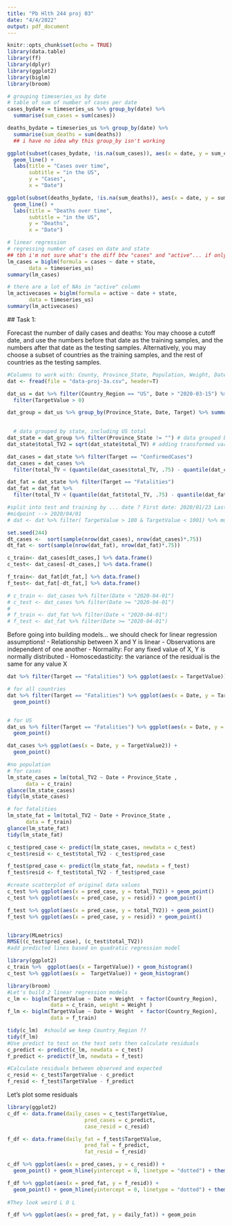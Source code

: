 ```yaml
---
title: "Pb Hlth 244 proj 03"
date: "4/4/2022"
output: pdf_document
---
```


```r
knitr::opts_chunk$set(echo = TRUE)
library(data.table)
library(ff)
library(dplyr)
library(ggplot2)
library(biglm)
library(broom)
```

```r
# grouping timeseries_us by date
# table of sum of number of cases per date
cases_bydate = timeseries_us %>% group_by(date) %>%
  summarise(sum_cases = sum(cases))

deaths_bydate = timeseries_us %>% group_by(date) %>%
  summarise(sum_deaths = sum(deaths))
  ## i have no idea why this group_by isn't working
```

```r
ggplot(subset(cases_bydate, !is.na(sum_cases)), aes(x = date, y = sum_cases)) +
  geom_line() + 
  labs(title = "Cases over time",
       subtitle = "in the US",
       y = "Cases",
       x = "Date")
```

```r
ggplot(subset(deaths_bydate, !is.na(sum_deaths)), aes(x = date, y = sum_deaths)) +
  geom_line() + 
  labs(title = "Deaths over time",
       subtitle = "in the US",
       y = "Deaths",
       x = "Date")
```

```r
# linear regression
# regressing number of cases on date and state
## tbh i'm not sure what's the diff btw "cases" and "active"... if only we had a dictionary
lm_cases = biglm(formula = cases ~ date + state,
       data = timeseries_us)
summary(lm_cases)
```


```r
# there are a lot of NAs in "active" column
lm_activecases = biglm(formula = active ~ date + state,
       data = timeseries_us)
summary(lm_activecases)
```

## Task 1: <p>

Forecast the number of daily cases and deaths: You may choose a cutoff date,
and use the numbers before that date as the training samples, and the numbers
after that date as the testing samples. Alternatively, you may choose a subset of
countries as the training samples, and the rest of countries as the testing samples.
```r
#Columns to work with: County, Province_State, Population, Weight, Date, Target, Target Value
dat <- fread(file = "data-proj-3a.csv", header=T)

dat_us = dat %>% filter(Country_Region == "US", Date > "2020-03-15") %>% 
  filter(TargetValue > 0)

dat_group = dat_us %>% group_by(Province_State, Date, Target) %>% summarize(total_TV = sum(TargetValue),
                                                                            total_pop = sum(Population) / 2)

  # data grouped by state, including US total
dat_state = dat_group %>% filter(Province_State != "") # data grouped by state only
dat_state$total_TV2 = sqrt(dat_state$total_TV) # adding transformed variable

dat_cases = dat_state %>% filter(Target == "ConfirmedCases") 
dat_cases = dat_cases %>% 
  filter(total_TV < (quantile(dat_cases$total_TV, .75) - quantile(dat_cases$total_TV, .25))*1.5)

dat_fat = dat_state %>% filter(Target == "Fatalities")
dat_fat = dat_fat %>% 
  filter(total_TV < (quantile(dat_fat$total_TV, .75) - quantile(dat_fat$total_TV, .25))*1.5)

#split into test and training by ... date ? First date: 2020/01/23 Last date: 2020/06/10
#midpoint --> 2020/04/01
# dat <- dat %>% filter( TargetValue > 100 & TargetValue < 1001) %>% mutate(log_tv = log(TargetValue))

set.seed(244)
dt_cases <-  sort(sample(nrow(dat_cases), nrow(dat_cases)*.75))
dt_fat <- sort(sample(nrow(dat_fat), nrow(dat_fat)*.75))

c_train<- dat_cases[dt_cases,] %>% data.frame()
c_test<- dat_cases[-dt_cases,] %>% data.frame()

f_train<- dat_fat[dt_fat,] %>% data.frame()
f_test<- dat_fat[-dt_fat,] %>% data.frame()

# c_train <- dat_cases %>% filter(Date < "2020-04-01")
# c_test <- dat_cases %>% filter(Date >= "2020-04-01")
# 
# f_train <- dat_fat %>% filter(Date < "2020-04-01")
# f_test <- dat_fat %>% filter(Date >= "2020-04-01")
```

Before going into building models... we should check for linear regression assumptions! 
- Relationship between X and Y is linear 
- Observations are independent of one another
- Normality: For any fixed value of X, Y is normally distributed
- Homoscedasticity: the variance of the residual is the same for any value X 
```r
dat %>% filter(Target == "Fatalities") %>% ggplot(aes(x = TargetValue)) + geom_histogram()

# for all countries
dat %>% filter(Target == "Fatalities") %>% ggplot(aes(x = Date, y = TargetValue)) + 
  geom_point()


# for US
dat_us %>% filter(Target == "Fatalities") %>% ggplot(aes(x = Date, y = TargetValue)) + 
  geom_point()

dat_cases %>% ggplot(aes(x = Date, y = TargetValue2)) + 
  geom_point()
```

```r
#no population
# for cases
lm_state_cases = lm(total_TV2 ~ Date + Province_State ,
      data = c_train)
glance(lm_state_cases)
tidy(lm_state_cases)

# for fatalities
lm_state_fat = lm(total_TV2 ~ Date + Province_State ,
      data = f_train)
glance(lm_state_fat)
tidy(lm_state_fat)
```

```r
c_test$pred_case <- predict(lm_state_cases, newdata = c_test)
c_test$resid <- c_test$total_TV2 - c_test$pred_case

f_test$pred_case <- predict(lm_state_fat, newdata = f_test)
f_test$resid <- f_test$total_TV2 - f_test$pred_case

#create scatterplot of original data values
c_test %>% ggplot(aes(x = pred_case, y = total_TV2)) + geom_point() 
c_test %>% ggplot(aes(x = pred_case, y = resid)) + geom_point() 

f_test %>% ggplot(aes(x = pred_case, y = total_TV2)) + geom_point() 
f_test %>% ggplot(aes(x = pred_case, y = resid)) + geom_point() 


library(MLmetrics)
RMSE((c_test$pred_case), (c_test$total_TV2))
#add predicted lines based on quadratic regression model
```





```r
library(ggplot2)
c_train %>%  ggplot(aes(x = TargetValue)) + geom_histogram()
c_test %>% ggplot(aes(x =  TargetValue)) + geom_histogram()
```

```r
library(broom)
#Let's build 2 linear regression models
c_lm <- biglm(TargetValue ~ Date + Weight  + factor(Country_Region),
              data = c_train, weight = Weight )
f_lm <- biglm(TargetValue ~ Date + Weight  + factor(Country_Region),
              data = f_train)

tidy(c_lm)  #should we keep Country_Region ?? 
tidy(f_lm)
#Use predict to test on the test sets then calculate residuals 
c_predict <- predict(c_lm, newdata = c_test)
f_predict <- predict(f_lm, newdata = f_test)

#Calculate residuals between observed and expected 
c_resid <- c_test$TargetValue - c_predict
f_resid <- f_test$TargetValue - f_predict

```


Let's plot some residuals 
```r
library(ggplot2)
c_df <- data.frame(daily_cases = c_test$TargetValue,
                         pred_cases = c_predict,
                         case_resid = c_resid)

f_df <- data.frame(daily_fat = f_test$TargetValue,
                         pred_fat = f_predict,
                         fat_resid = f_resid)

c_df %>% ggplot(aes(x = pred_cases, y = c_resid)) + 
  geom_point() + geom_hline(yintercept = 0, linetype = "dotted") + theme_bw()

f_df %>% ggplot(aes(x = pred_fat, y = f_resid)) + 
  geom_point() + geom_hline(yintercept = 0, linetype = "dotted") + theme_bw()
  
#They look weird L O L 

f_df %>% ggplot(aes(x = pred_fat, y = daily_fat)) + geom_poin
```










